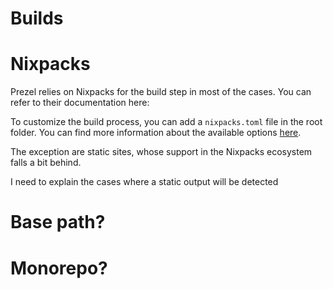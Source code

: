 
# Builds

# Nixpacks

Prezel relies on Nixpacks for the build step in most of the cases. You can refer to their documentation here:

<Cards>
<Cards.Card
  title="Nixpacks docs"
  href="https://nixpacks.com"
  arrow
/>
</Cards>

To customize the build process, you can add a `nixpacks.toml` file in the root folder.
You can find more information about the available options [here](https://nixpacks.com/docs/configuration/file).

The exception are static sites, whose support in the Nixpacks ecosystem falls a bit behind.

I need to explain the cases where a static output will be detected

# Base path?

# Monorepo?


<FileTree>
  <FileTree.Folder name="app folder" defaultOpen>
    <FileTree.Folder name="backend" />
    <FileTree.Folder name="frontend" />
  </FileTree.Folder>
</FileTree>

